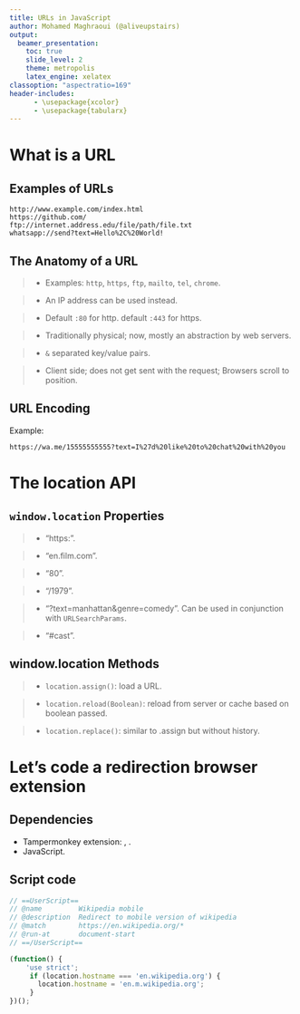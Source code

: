 ```yaml
---
title: URLs in JavaScript
author: Mohamed Maghraoui (@aliveupstairs)
output:
  beamer_presentation:
    toc: true
    slide_level: 2
    theme: metropolis
    latex_engine: xelatex
classoption: "aspectratio=169"
header-includes:
      - \usepackage{xcolor}
      - \usepackage{tabularx}
---
```


# What is a URL

## Examples of URLs

<!-- these URLs can be typed into your browser's address bar to tell it to load the associated page (resource) -->

```
http://www.example.com/index.html
https://github.com/
ftp://internet.address.edu/file/path/file.txt
whatsapp://send?text=Hello%2C%20World!
```

## The Anatomy of a URL

\colorbox{blue!40}{\strut https://}\colorbox{red!40}{\strut en.film.com}\colorbox{orange!40}{\strut :443}\colorbox{teal!40}{\strut /main/search.php}\colorbox{yellow!60}{\strut ?text=manhattan\&genre=comedy}\colorbox{purple!40}{\strut \#cast}

> - \colorbox{blue!40}{Protocol/scheme\text{*}} Examples: `http`, `https`, `ftp`, `mailto`, `tel`, `chrome`. <!-- the last protocol is custom -->

> - \colorbox{red!40}{Domain name\text{*}} An IP address can be used instead.

> - \colorbox{orange!40}{Port} Default `:80` for http. default `:443` for https.

> - \colorbox{teal!40}{Path} Traditionally physical; now, mostly an abstraction by web servers.

> - \colorbox{yellow!60}{Parameters/query/search} `&` separated key/value pairs.

> - \colorbox{purple!40}{Fragment/hash} Client side; does not get sent with the request; Browsers scroll to position.

## URL Encoding

\begin{tabularx}{\textwidth}{ |X|X|X|X|X|X|X|X|X|X| }
  \hline
   space & ! & \# & \$ & \% & \& & ' & ( & ) & *  \\
  \hline
   \%20 & \%21 & \%23 & \%24 & \%25 & \%26 & \%27 & \%28 & \%29 & \%2A \\
  \hline
\end{tabularx}

\begin{tabularx}{\textwidth}{ |X|X|X|X|X|X|X|X|X|X| }
  \hline
   + & , & / & : & ; & = & ? & @ & [ & ] \\
  \hline
   \%2B & \%2C & \%2F & \%3A & \%3B & \%3D & \%3F & \%40 & \%5B & \%5D \\
  \hline
\end{tabularx}

Example:

```
https://wa.me/15555555555?text=I%27d%20like%20to%20chat%20with%20you
```

# The location API

## `window.location` Properties

\colorbox{blue!40}{\strut https://}\colorbox{red!40}{\strut en.film.com}\colorbox{orange!40}{\strut :80}\colorbox{teal!40}{\strut /1979}\colorbox{yellow!60}{\strut ?text=manhattan\&genre=comedy}\colorbox{purple!40}{\strut \#cast}

> - \colorbox{blue!40}{location.protocol:} "https:".

> - \colorbox{red!40}{location.hostname:} "en.film.com".

> - \colorbox{orange!40}{location.port:} "80".

> - \colorbox{teal!40}{location.path\text{*}:} "/1979".

> - \colorbox{yellow!60}{location.search:} "?text=manhattan\&genre=comedy". Can be used in conjunction with `URLSearchParams`.

> - \colorbox{purple!40}{location.hash:} "#cast".

## window.location Methods

> - `location.assign()`: load a URL.

> - `location.reload(Boolean)`: reload from server or cache based on boolean passed.

> - `location.replace()`: similar to .assign but without history.

# Let's code a redirection browser extension

## Dependencies

- Tampermonkey extension: [\underline{chromium}](https://chrome.google.com/webstore/detail/tampermonkey/dhdgffkkebhmkfjojejmpbldmpobfkfo), [\underline{firefox}](https://addons.mozilla.org/en-US/firefox/addon/tampermonkey/).
- JavaScript.

## Script code

```js
// ==UserScript==
// @name         Wikipedia mobile
// @description  Redirect to mobile version of wikipedia
// @match        https://en.wikipedia.org/*
// @run-at       document-start
// ==/UserScript==

(function() {
    'use strict';
     if (location.hostname === 'en.wikipedia.org') {
       location.hostname = 'en.m.wikipedia.org';
     }
})();
```

##

\begin{center}
\Huge{Do you wish to add anything?}
\end{center}

##


\begin{center}
\Huge{Thank You}
\end{center}
